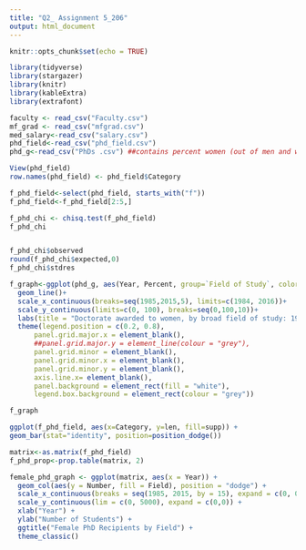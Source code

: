 ```yaml
---
title: "Q2_ Assignment 5_206"
output: html_document
---
```


```r
knitr::opts_chunk$set(echo = TRUE)
```



```r
library(tidyverse)
library(stargazer)
library(knitr)
library(kableExtra)
library(extrafont)
```

```r
faculty <- read_csv("Faculty.csv")
mf_grad <- read_csv("mfgrad.csv")
med_salary<-read_csv("salary.csv")
phd_field<-read_csv("phd_field.csv")
phd_g<-read_csv("PhDs .csv") ##contains percent women (out of men and women) in the field 
```

```r
View(phd_field)
row.names(phd_field) <- phd_field$Category

```


```r
f_phd_field<-select(phd_field, starts_with("f"))
f_phd_field<-f_phd_field[2:5,]
```

```r
f_phd_chi <- chisq.test(f_phd_field)
f_phd_chi


f_phd_chi$observed
round(f_phd_chi$expected,0)
f_phd_chi$stdres
```



```r
f_graph<-ggplot(phd_g, aes(Year, Percent, group=`Field of Study`, color =`Field of Study` )) +
  geom_line()+
  scale_x_continuous(breaks=seq(1985,2015,5), limits=c(1984, 2016))+
  scale_y_continuous(limits=c(0, 100), breaks=seq(0,100,10))+
  labs(title = "Doctorate awarded to women, by broad field of study: 1985-2015", x = "Year", y = "Percent (%)")+
  theme(legend.position = c(0.2, 0.8),       
      panel.grid.major.x = element_blank(),
      ##panel.grid.major.y = element_line(colour = "grey"),
      panel.grid.minor = element_blank(),
      panel.grid.minor.x = element_blank(),
      panel.grid.minor.y = element_blank(),
      axis.line.x= element_blank(), 
      panel.background = element_rect(fill = "white"),
      legend.box.background = element_rect(colour = "grey"))

f_graph

```
```r
ggplot(f_phd_field, aes(x=Category, y=len, fill=supp)) +
geom_bar(stat="identity", position=position_dodge())
```

```r
matrix<-as.matrix(f_phd_field)
f_phd_prop<-prop.table(matrix, 2)

female_phd_graph <- ggplot(matrix, aes(x = Year)) +
  geom_col(aes(y = Number, fill = Field), position = "dodge") +
  scale_x_continuous(breaks = seq(1985, 2015, by = 15), expand = c(0, 0)) +
  scale_y_continuous(lim = c(0, 5000), expand = c(0,0)) +
  xlab("Year") +
  ylab("Number of Students") +
  ggtitle("Female PhD Recipients by Field") +
  theme_classic()
```


